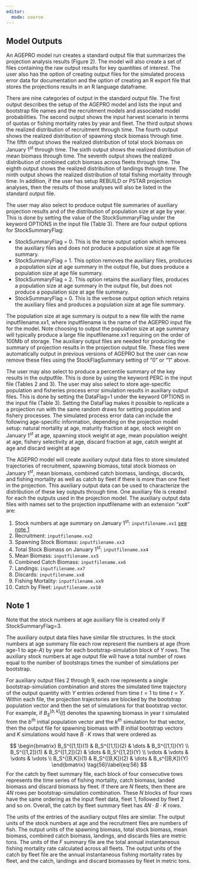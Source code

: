 ```yaml
---
editor: 
  mode: source
---
```


## Model Outputs {.unnumbered}

An AGEPRO model run creates a standard output file that summarizes the projection analysis results (Figure 2). The model will also create a set of files containing the raw output results for key quantities of interest. The user also has the option of creating output files for the simulated process error data for documentation and the option of creating an R export file that stores the projections results in an R language dataframe.

There are nine categories of output in the standard output file. The first output describes the setup of the AGEPRO model and lists the input and bootstrap file names and the recruitment models and associated model probabilities. The second output shows the input harvest scenario in terms of quotas or fishing mortality rates by year and fleet. The third output shows the realized distribution of recruitment through time. The fourth output shows the realized distribution of spawning stock biomass through time. The fifth output shows the realized distribution of total stock biomass on January 1^st^ through time. The sixth output shows the realized distribution of mean biomass through time. The seventh output shows the realized distribution of combined catch biomass across fleets through time. The eighth output shows the realized distribution of landings through time. The ninth output shows the realized distribution of total fishing mortality through time. In addition, if the user has setup REBUILD or PSTAR projection analyses, then the results of those analyses will also be listed in the standard output file.

The user may also select to produce output file summaries of auxiliary projection results and of the distribution of population size at age by year. This is done by setting the value of the StockSummaryFlag under the keyword OPTIONS in the input file (Table 3). There are four output options for StockSummaryFlag:

- StockSummaryFlag = 0. This is the terse output option which removes the auxiliary files and does not produce a population size at age file summary.
- StockSummaryFlag = 1. This option removes the auxiliary files, produces a population size at age summary in the output file, but does produce a    population size at age file summary.
- StockSummaryFlag = 2. This option retains the auxiliary files, produces a population size at age summary in the output file, but does not produce a population size at age file summary.
- StockSummaryFlag = 0. This is the verbose output option which retains the auxiliary files and produces a population size at age file summary.

The population size at age summary is output to a new file with the name inputfilename.xx1, where inputfilename is the name of the AGEPRO input file for the model. Note choosing to output the population size at age summary will typically produce a large file inputfilename.xx1 requiring on the order of 100Mb of storage. The auxiliary output files are needed for producing the summary of projection results in the projection output file. These files were automatically output in previous versions of AGEPRO but the user can now remove these files using the StockFlagSummary setting of “0” or “1” above.

The user may also select to produce a percentile summary of the key results in the outputfile. This is done by using the keyword PERC in the input file (Tables 2 and 3). The user may also select to store age-specific population and fisheries process error simulation results in auxiliary output files. This is done by setting the DataFlag=1 under the keyword OPTIONS in the input file (Table 3). Setting the DataFlag makes it possible to replicate a a projection run with the same random draws for setting population and fishery processes. The simulated process error data can include the following age-specific information, depending on the projection model setup: natural mortality at age, maturity fraction at age, stock weight on January 1^st^ at age, spawning stock weight at age, mean population weight at age, fishery selectivity at age, discard fraction at age, catch weight at age and discard weight at age

The AGEPRO model will create auxiliary output data files to store simulated trajectories of recruitment, spawning biomass, total stock biomass on January 1^st^, mean biomass, combined catch biomass, landings, discards, and fishing mortality as well as catch by fleet if there is more than one fleet in the projection. This auxiliary output data can be used to characterize the distribution of these key outputs through time. One auxiliary file is created for each the outputs used in the projection model. The auxiliary output data files with names set to the projection inputfilename with an extension “xx#” are:

1. Stock numbers at age summary on January 1^st^: `inputfilename.xx1` [see note 1](#note-1)
2. Recruitment: `inputfilename.xx2`
3. Spawning Stock Biomass: `inputfilename.xx3`
4. Total Stock Biomass on January 1^st^: `inputfilename.xx4`
5. Mean Biomass: `inputfilename.xx5`
6. Combined Catch Biomass: `inputfilename.xx6`
7. Landings: `inputfilename.xx7`
8. Discards: `inputfilename.xx8`
9. Fishing Mortality: `inputfilename.xx9`
10. Catch by Fleet: `inputfilename.xx10`

::: {#note-1 .callout-note }
## Note 1{#note-1}
Note that the stock numbers at age auxiliary file is created only if StockSummaryFlag=3.
:::

The auxiliary output data files have similar file structures. In the stock numbers at age summary file each row represent the numbers at age (from age-1 to age-$A$) by year for each bootstrap-simulation block of $Y$ rows. The auxiliary stock numbers at age output file will have a total number of rows equal to the number of bootstraps times the number of simulations per bootstrap.

For auxiliary output files 2 through 9, each row represents a single bootstrap-simulation combination and stores the simulated time trajectory of the output quantity with $Y$ entries ordered from time $t=1$ to time $t=Y$. Within each file, the projection trajectories are blocked by the bootstrap population vector and then the set of simulations for that bootstrap vector. For example, if $B_S^{[b,k]}(t)$ denotes the spawning biomass in year $t$ simulated from the $b^{th}$ initial population vector and the $k^{th}$ simulation for that vector, then the output file for spawning biomass with $B$ initial bootstrap vectors and $K$ simulations would have $B \cdot K$ rows that were ordered as

$$
\begin{bmatrix}
B_S^{[1,1]}(1) & B_S^{[1,1]}(2) & \dots & B_S^{[1,1]}(Y) \\
B_S^{[1,2]}(1) & B_S^{[1,2]}(2) & \dots & B_S^{[1,2]}(Y) \\
\vdots & \vdots & \vdots & \vdots \\
B_S^{[B,K]}(1) & B_S^{[B,K]}(2) & \dots & B_s^{[B,K]}(Y)
\end{bmatrix}
\tag{56}\label{eq:56}
$$
For the catch by fleet summary file, each block of four consecutive tows represents the time series of fishing mortality, catch biomass, landed biomass and discard biomass by fleet. If there are $N$ fleets, then there are $4N$ rows per bootstrap-simulation combination. These $N$ blocks of four rows have the same ordering as the input fleet data, fleet 1, followed by fleet 2 and so on. Overall, the catch by fleet summary fleet has $4N \cdot B \cdot K$ rows.

The units of the entries of the auxiliary output files are similar. The output units of the stock numbers at age and the recruitment files are numbers of fish. The output units of the spawning biomass, total stock biomass, mean biomass, combined catch biomass, landings, and discards files are metric tons. The units of the $F$ summary file are the total annual instantaneous fishing mortality rate calculated across all fleets. The output units of the catch by fleet file are the annual instantaneous fishing mortality rates by fleet, and the catch, landings and discard biomasses by fleet in metric tons.

